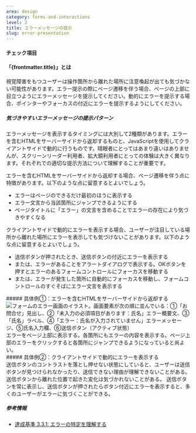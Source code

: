 ```yaml
---
area: design
category: forms-and-interactions
level: 2
title: エラーメッセージの提示
slug: error-presentation
---
```



#### チェック項目

<Checkpoint title="エラーメッセージを誰にでも見つけやすいようにする" />
<Checkpoint title="エラー箇所に容易にたどり着けるようにする" />

#### 「{frontmatter.title}」とは

<Level level={frontmatter.level} />

視覚障害をもつユーザーは操作箇所から離れた場所に注意喚起が出ても気づかない可能性があります。エラー提示の際にページ遷移を伴う場合、ページの上部に目立つようにエラーメッセージを提示してください。動的にエラーを提示する場合、ポインターやフォーカスの付近にエラーを提示するようにしてください。

##### 気づきやすいエラーメッセージの提示パターン

エラーメッセージを表示するタイミングには大別して2種類があります。エラーを含むHTMLをサーバーサイドから返却するものと、JavaScriptを使用してクライアントサイドで動的に行うものです。晴眼者にとってはあまり違いはありませんが、スクリーンリーダー利用者、拡大鏡利用者にとっての体験は大きく異なります。それぞれでの適切な提示方法について理解することが重要です。

エラーを含むHTMLをサーバーサイドから返却する場合、ページ遷移を伴う点に特徴があります。以下のような点に留意するとよいでしょう。

- エラーはページのできるだけ最初のほうに表示する
- エラー文言から当該箇所にジャンプできるようにする
- ページタイトルに「エラー」の文言を含めることでエラーの存在により気づきやすくなる

クライアントサイドで動的にエラーを表示する場合、ユーザーが注目している場所から離れた場所にエラーを表示しても気づけないことがあります。以下のような点に留意するとよいでしょう。

- 送信ボタンが押されたとき、送信ボタンの付近にエラーを表示する
- または、エラーがあることをアラートダイアログで表示する。OKボタンを押すとエラーのあるフォームコントロールにフォーカスを移動する
- または、エラーが発生した箇所に自動的にフォーカスを移動し、フォームコントロールのすぐそばにエラー文言を表示する

<Cases>
  <div slot="title">
    ##### 具体例①：エラーを含むHTMLをサーバーサイドから返却する
  </div>
  <Case span={2} type="good" title="エラーを含むHTMLをサーバーサイドから返却する">
    <img
      slot="figure"
      src={errorPresentation.src}
      alt="フォームのエラー画面のイラスト。画面要素が次の順に並んでいる：①「お問合せ」見出し、②「未入力の必須項目があります：氏名」エラー概要文、③「氏名」ラベル、④「エラー：氏名が入力されていません」エラーメッセージ、⑤氏名入力欄、⑥送信ボタン（アクティブ状態）"
      width={errorPresentation.width}
      height={errorPresentation.height}
      loading="lazy"
      decoding="async"
    />
    エラーをページ上部に表示する。各箇所にもエラーの内容を表示する。ページ上部のエラーをクリックすると各箇所にジャンプできるようになっていると尚よい。
  </Case>
</Cases>

<Cases>
  <div slot="title">
    ##### 具体例②：クライアントサイドで動的にエラーを表示する
  </div>
  <Case type="bad" title="送信ボタンを押せなくする">
    送信ボタンのコントラストを落とし押せない状態にしていると、ユーザーは送信ボタンが見つけられなかったり、送信できない理由が理解できないことがある。
  </Case>
  <Case type="bad" title="ボタンから離れた位置にエラーを表示する">
    送信ボタンから離れた位置で起きた変化は気づかれないことがある。
  </Case>
  <Case type="good" title="送信ボタンの付近にエラーを表示する">
    送信ボタンを常に表示し、送信ボタンが押されたらボタン付近にエラーを表示すると、多くのユーザーがエラーに気づくことができる。
  </Case>
</Cases>

##### 参考情報

- [達成基準 3.3.1: エラーの特定を理解する](https://waic.jp/translations/WCAG21/Understanding/error-identification.html)
